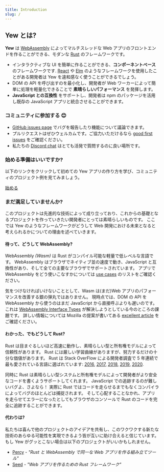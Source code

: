```yaml
---
title: Introduction
slug: /
---
```


## Yew とは?

**Yew** は [WebAssembly](https://webassembly.org/) によってマルチスレッドな Web アプリのフロントエンドを作ることができる、モダンな [Rust](https://www.rust-lang.org/) のフレームワークです。

-   インタラクティブな UI を簡単に作ることができる、**コンポーネントベース** のフレームワークです. [React](https://reactjs.org/) や [Elm](https://elm-lang.org/) のようなフレームワークを使用したことがある開発者は Yew を違和感なく使うことができるでしょう。
-   DOM の API を呼び出すのを最小化し、開発者が Web ワーカーによって簡単に処理を軽量化できることで **素晴らしいパフォーマンス** を発揮します。
-   **JavaScript との互換性** をサポートし、開発者は npm のパッケージを活用し既存の JavaScript アプリと統合させることができます。

### コミュニティに参加する 😊

-   [GitHub issues page](https://github.com/yewstack/yew/issues) でバグを報告したり機能について議論できます。
-   プルリクエストはぜひウェルカムです。ご協力いただけるなら [good first issues](https://github.com/yewstack/yew/issues?q=is%3Aopen+is%3Aissue+label%3A%22good+first+issue%22) をご確認ください。
-   私たちの [Discord chat](https://discord.gg/VQck8X4) はとても活発で質問するのに良い場所です。

### 始める準備はいいですか?

以下のリンクをクリックして初めての Yew アプリの作り方を学び、コミュニティのプロジェクト例を見てみましょう。

[始める](getting-started/project-setup.mdx)

### まだ満足していませんか?

このプロジェクトは先進的な技術によって成り立っており、これからの基礎となるプロジェクトを作っていきたい開発者にとっては素晴らしいものです。
ここでは Yew のようなフレームワークがどうして Web 開発における未来となると考えられるかについての理由を述べていきます。

#### 待って、どうして WebAssembly?

WebAssembly _\(Wasm\)_ は Rust がコンパイル可能な軽量で低レベルな言語です。
WebAssembly はブラウザでネイティブ並の速度で動き、JavaScript と互換性があり、そして全ての主要なブラウザでサポートされています。
アプリで WebAssembly をどう使いこなすかについては [use cases](https://webassembly.org/docs/use-cases/) のリストをご確認ください。

気をつけなければいけないこととして、Wasm は\(まだ\)Web アプリのパフォーマンスを改善する銀の弾丸ではありません。
現時点では、DOM の API を WebAssembly から使うのはまだ JavaScript から直接呼ぶよりも遅いのです。
これは [WebAssembly Interface Types](https://github.com/WebAssembly/interface-types/blob/master/proposals/interface-types/Explainer.md) が解決しようとしている今のところの課題です。
詳しい情報については Mozilla の提案が書いてある [excellent article](https://hacks.mozilla.org/2019/08/webassembly-interface-types/)
をご確認ください。

#### わかった、でもどうして Rust?

Rust は目まぐるしいほど高速に動作し、素晴らしい型と所有権モデルによって信頼性があります。
Rust には厳しい学習曲線がありますが、努力するだけの十分な価値があります。
Rust は Stack OverFlow による開発者調査で 5 年連続で最も愛されている言語に選ばれています:
[2016](https://insights.stackoverflow.com/survey/2016#technology-most-loved-dreaded-and-wanted),
[2017](https://insights.stackoverflow.com/survey/2017#most-loved-dreaded-and-wanted),
[2018](https://insights.stackoverflow.com/survey/2018#technology-_-most-loved-dreaded-and-wanted-languages),
[2019](https://insights.stackoverflow.com/survey/2019#technology-_-most-loved-dreaded-and-wanted-languages),
[2020](https://insights.stackoverflow.com/survey/2020#most-loved-dreaded-and-wanted).

同時に Rust は素晴らしい型システムと所有権モデルによって開発者がより安全なコードを書くようサポートしてくれます。
JavaScript での追跡するのが難しいバグよ、さよなら！
実際に Rust ではコードを走らせるまでもなくコンパイラによってバグのほとんどは捕捉されます。
そして心配することなかれ、アプリを走らせてエラーになったとしてもブラウザのコンソールで Rust のコードを完全に追跡することができます。

#### 代わりは?

私たちは喜んで他のプロジェクトのアイデアを共有し、このワクワクする新たな技術のあらゆる可能性を実現できるよう皆が互いに助け合えると信じています。
もし Yew がグッとこない場合は以下のプロジェクトがいいかもしれません。

-   [Percy](https://github.com/chinedufn/percy) - _"Rust と WebAssembly で同一な Web アプリを作る組み立てツール"_
-   [Seed](https://github.com/seed-rs/seed) - _"Web アプリを作るための Rust フレームワーク"_
